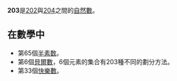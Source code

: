 {{Unreferenced|time=2020-10-07T05:07:48+00:00}}
{{noteTA|G1=Math}}
{{整数
| 小写 = 二百零三（二百三）
| 质因数分解 = <math>7 \times 29</math>
| 罗马数字 = CCIII
| 二进制 = 11001011
| 十六进制 =CB
}}
'''203'''是[[202|202]]與[[204|204]]之間的[[自然數|自然數]]。

== 在數學中 ==
{{數字性質|use math=yes}}
*第65個[[半素数|半素数]]。
*第6個[[貝爾數|貝爾數]]，6個元素的集合有203種不同的劃分方法。
*第33個[[快樂數|快樂數]]。

{{Num-stub}}
